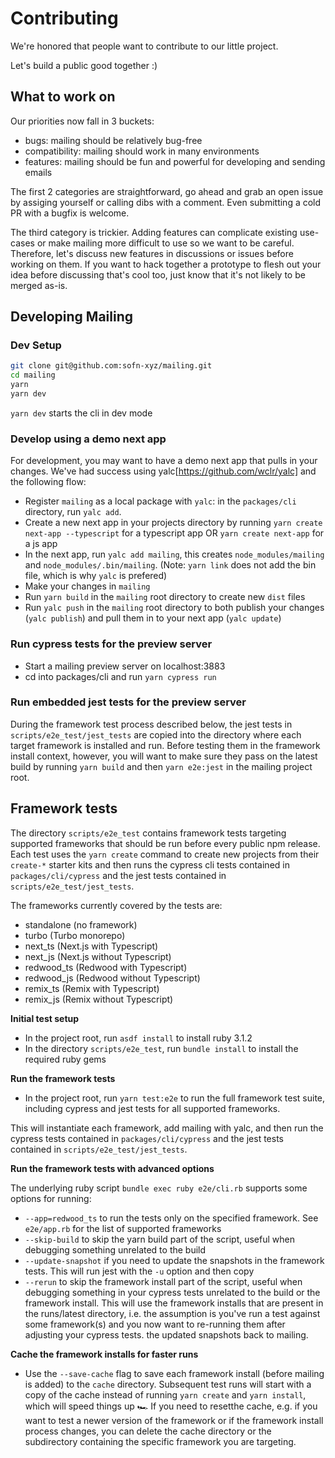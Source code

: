 # Contributing

We're honored that people want to contribute to our little project.

Let's build a public good together :)

## What to work on

Our priorities now fall in 3 buckets:

- bugs: mailing should be relatively bug-free
- compatibility: mailing should work in many environments
- features: mailing should be fun and powerful for developing and sending emails

The first 2 categories are straightforward, go ahead and grab an open issue by assiging yourself or calling dibs with a comment. Even submitting a cold PR with a bugfix is welcome.

The third category is trickier. Adding features can complicate existing use-cases or make mailing more difficult to use so we want to be careful. Therefore, let's discuss new features in discussions or issues before working on them. If you want to hack together a prototype to flesh out your idea before discussing that's cool too, just know that it's not likely to be merged as-is.

## Developing Mailing

### Dev Setup

```bash
git clone git@github.com:sofn-xyz/mailing.git
cd mailing
yarn
yarn dev
```

`yarn dev` starts the cli in dev mode

### Develop using a demo next app

For development, you may want to have a demo next app that pulls in your changes. We've had success using yalc[https://github.com/wclr/yalc] and the following flow:

- Register `mailing` as a local package with `yalc`: in the `packages/cli` directory, run `yalc add`.
- Create a new next app in your projects directory by running `yarn create next-app --typescript` for a typescript app OR `yarn create next-app` for a js app
- In the next app, run `yalc add mailing`, this creates `node_modules/mailing` and `node_modules/.bin/mailing`. (Note: `yarn link` does not add the bin file, which is why `yalc` is prefered)
- Make your changes in `mailing`
- Run `yarn build` in the `mailing` root directory to create new `dist` files
- Run `yalc push` in the `mailing` root directory to both publish your changes (`yalc publish`) and pull them in to your next app (`yalc update`)

### Run cypress tests for the preview server

- Start a mailing preview server on localhost:3883
- cd into packages/cli and run `yarn cypress run`

### Run embedded jest tests for the preview server

During the framework test process described below, the jest tests in `scripts/e2e_test/jest_tests` are copied into the directory where each target framework is installed and run. Before testing them in the framework install context, however, you will want to make sure they pass on the latest build by running `yarn build` and then `yarn e2e:jest` in the mailing project root.

## Framework tests

The directory `scripts/e2e_test` contains framework tests targeting supported frameworks that should be run before every public npm release. Each test uses the `yarn create` command to create new projects from their `create-*` starter kits and then runs the cypress cli tests contained in `packages/cli/cypress` and the jest tests contained in `scripts/e2e_test/jest_tests`.

The frameworks currently covered by the tests are:

- standalone (no framework)
- turbo (Turbo monorepo)
- next_ts (Next.js with Typescript)
- next_js (Next.js without Typescript)
- redwood_ts (Redwood with Typescript)
- redwood_js (Redwood without Typescript)
- remix_ts (Remix with Typescript)
- remix_js (Remix without Typescript)

**Initial test setup**

- In the project root, run `asdf install` to install ruby 3.1.2
- In the directory `scripts/e2e_test`, run `bundle install` to install the required ruby gems

**Run the framework tests**

- In the project root, run `yarn test:e2e` to run the full framework test suite, including cypress and jest tests for all supported frameworks.

This will instantiate each framework, add mailing with yalc, and then run the cypress tests contained in `packages/cli/cypress` and the jest tests contained in `scripts/e2e_test/jest_tests`.

**Run the framework tests with advanced options**

The underlying ruby script `bundle exec ruby e2e/cli.rb` supports some options for running:

- `--app=redwood_ts` to run the tests only on the specified framework. See `e2e/app.rb` for the list of supported frameworks
- `--skip-build` to skip the yarn build part of the script, useful when debugging something unrelated to the build
- `--update-snapshot` if you need to update the snapshots in the framework tests. This will run jest with the `-u` option and then copy
- `--rerun` to skip the framework install part of the script, useful when debugging something in your cypress tests unrelated to the build or the framework install. This will use the framework installs that are present in the runs/latest directory, i.e. the assumption is you've run a test against some framework(s) and you now want to re-running them after adjusting your cypress tests.
  the updated snapshots back to mailing.

**Cache the framework installs for faster runs**

- Use the `--save-cache` flag to save each framework install (before mailing is added) to the `cache` directory. Subsequent test runs will start with a copy of the cache instead of running `yarn create` and `yarn install`, which will speed things up 🏎 If you need to resetthe cache, e.g. if you want to test a newer version of the framework or if the framework install process changes, you can delete the cache directory or the subdirectory containing the specific framework you are targeting.
